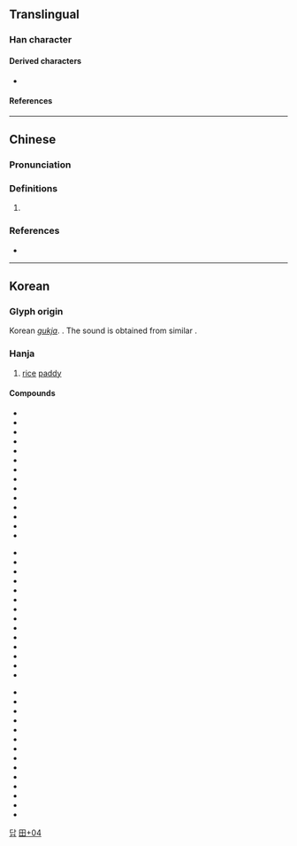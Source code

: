 {{character info/new}}
==Translingual==

===Han character===
{{Han char|rn=102|rad=田|as=04|sn=9|four=12603|canj=EW,XEW|ids=⿱水田}}

====Derived characters====
* {{l|mul|[[𭏉]], [[𬈔]], [[䄕]], [[𮍾]], [[𮔭]]}}

====References====
{{Han ref|kx=0760.341|dj=1170.170|hdz=42533.061|uh=7553}}

----

==Chinese==
{{zh-forms}}

===Pronunciation===
{{zh-pron
|m=quán
|cat=pn
}}

===Definitions===
{{zh-hanzi}}

# {{lb|zh|Taiwan}} {{zh-used2|n}}

===References===
* {{R:zh:CNS|f|2c4a}}

----

==Korean==

===Glyph origin===
Korean [[w:Hanja#Gukja|''gukja'']]. {{Han compound|水#Korean|田#Korean|t1=water|t2=field|ls=ic}}. The sound is obtained from similar {{ko-l|답|沓}}.

===Hanja===
{{ko-hanja/new|논|답}}

# [[rice]] [[paddy]]

====Compounds====
{{der-top3|Compounds}}
* {{ko-l|건답|乾畓}}
* {{ko-l|공답|公畓}}
* {{ko-l|기답|起畓}}
* {{ko-l|남전북답|南田北畓}}
* {{ko-l|능답|陵畓}}
* {{ko-l|동답|[[洞畓]], [[垌畓]]}}
* {{ko-l|둔답|屯畓}}
* {{ko-l|둔전답|屯田畓}}
* {{ko-l|묘답|墓畓}}
* {{ko-l|문전옥답|門前沃畓}}
* {{ko-l|민답|民畓}}
* {{ko-l|박전박답|薄田薄畓}}
* {{ko-l|박답|薄畓}}
* {{ko-l|백답|白畓}}
{{der-mid3}}
* {{ko-l|번답|反畓}}
* {{ko-l|보답|洑畓}}
* {{ko-l|본답|本畓}}
* {{ko-l|봉답|奉畓}}
* {{ko-l|사답|[[寺畓]], [[私畓]]}}
* {{ko-l|산답|散畓}}
* {{ko-l|상답|上畓}}
* {{ko-l|상등답|上等畓}}
* {{ko-l|상전옥답|上田沃畓}}
* {{ko-l|수답|水畓}}
* {{ko-l|숙답|熟畓}}
* {{ko-l|신답|新畓}}
* {{ko-l|양답|良畓}}
* {{ko-l|양전옥답|良田沃畓}}
{{der-mid3}}
* {{ko-l|옥전옥답|沃田沃畓}}
* {{ko-l|옥답|沃畓}}
* {{ko-l|위답|位畓}}
* {{ko-l|위토답|位土畓}}
* {{ko-l|원답|原畓}}
* {{ko-l|작답|作畓}}
* {{ko-l|저수답|貯水畓}}
* {{ko-l|전답|田畓}}
* {{ko-l|중답|中畓}}
* {{ko-l|척답|瘠畓}}
* {{ko-l|천봉답|天奉畓}}
* {{ko-l|천수답|天水畓}}
* {{ko-l|하답|下畓}}
* {{ko-l|황답|荒畓}}
{{der-bottom}}

[[Category:Hanja readings|답]]
[[Category:Korean-only CJKV Characters|田+04]]